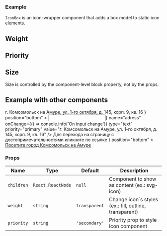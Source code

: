 
### Example

<!-- TODO update example with PRs FRNT-4transparent1 & FRNT-520 -->

`IconBox` is an icon-wrapper component that adds a box model to static icon elements.

## Weight

<Playground>
  <IconBox priority="primary" weight="transparent">
    <IconClose />
  </IconBox>
  <IconBox priority="primary" weight="outline">
    <IconClose />
  </IconBox>
  <IconBox priority="primary" weight="fill">
    <IconClose />
  </IconBox>
</Playground>

## Priority

<Playground>
  <IconBox priority="secondary" weight="transparent">
    <IconClose />
  </IconBox>
  <IconBox priority="secondary" weight="outline">
    <IconClose />
  </IconBox>
  <IconBox priority="secondary" weight="fill">
    <IconClose />
  </IconBox>
</Playground>

## Size

Size is controlled by the component-level block property, not by the props.

<Playground>
  <block.N>
    <IconBox priority="secondary" weight="fill">
      <IconClose />
    </IconBox>
  </block.N>
  <block.XS>
    <IconBox priority="secondary" weight="fill">
      <IconClose />
    </IconBox>
  </block.XS>
  <block.S>
    <IconBox priority="secondary" weight="fill">
      <IconClose />
    </IconBox>
  </block.S>
  <block.M>
    <IconBox priority="secondary" weight="fill">
      <IconClose />
    </IconBox>
  </block.M>
  <block.L>
    <IconBox priority="secondary" weight="fill">
      <IconClose />
    </IconBox>
  </block.L>
</Playground>

## Example with other components

<Playground>
  <block.L style={{ width: '400px', padding: '120px' }}>
    <Tooltip
      message={
        <div style={{ display: 'flex', alignItems: 'flex-start' }}>
          <IconBox priority="default" weight="goast">
            <IconInfo />
          </IconBox>
          <Box>
            <Text>г. Комсомольск на Амуре, ул. 1-го октября, д. 145, корп. 9, кв. 16</Text>
          </Box>
        </div>
      }
      position="bottom"
    >
      <Input
        leftIcon={<IconInfo />}
        name="adress"
        onChange={() => console.info('On input change')}
        type="text"
        priority="primary"
        value="г. Комсомольск на Амуре, ул. 1-го октября, д. 145, корп. 9, кв. 16"
      />
    </Tooltip>
  </block.L>
</Playground>

<Playground>
  <block.L style={{ display: 'flex', alignItems: 'center', padding: '120px' }}>
    <Tooltip
      message={
        <Box>
          <Text>Для перехода на страницу с достопримечательностями кликните по ссылке </Text>
        </Box>
      }
      position="bottom"
    >
      <block.S>
        <IconBox priority="default" weight="goast" style={{ alignSelf: 'flex-start' }}>
          <IconInfo />
        </IconBox>
      </block.S>
    </Tooltip>
    <Box>
      <a href="/">Посетите город Комсомольск на Амуре </a>
    </Box>
  </block.L>
</Playground>

### Props

| Name       | Type              | Default       | Description                                            |
| ---------- | ----------------- | ------------- | ------------------------------------------------------ |
| `children` | `React.ReactNode` | `null`        | Component to show as content (ex.: svg-icon)           |
| `weight`   | `string`          | `transparent` | Change icon`s styles (ex.: fill, outline, transparent) |
| `priority` | `string`          | `'secondary'` | Priority prop to style Icon component                  |
